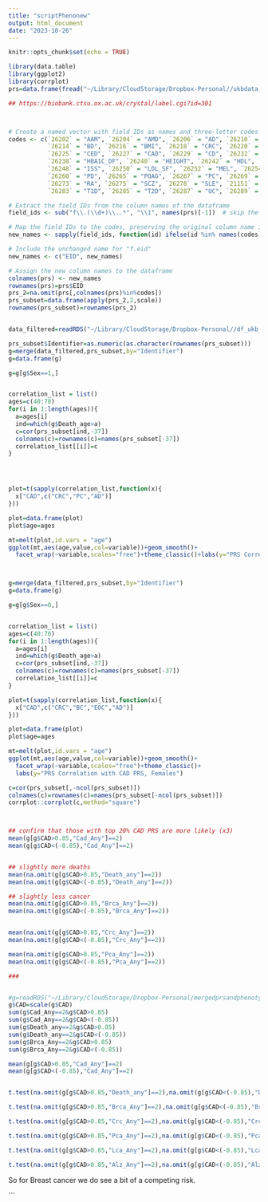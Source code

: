 ```yaml
---
title: "scriptPhenonew"
output: html_document
date: "2023-10-26"
---
```


```r
knitr::opts_chunk$set(echo = TRUE)
```


```r
library(data.table)
library(ggplot2)
library(corrplot)
prs=data.frame(fread("~/Library/CloudStorage/Dropbox-Personal//ukbdata_pcp/ukb52533.tab"))

## https://biobank.ctsu.ox.ac.uk/crystal/label.cgi?id=301



# Create a named vector with field IDs as names and three-letter codes as values
codes <- c(`26202` = "AAM", `26204` = "AMD", `26206` = "AD", `26210` = "AST", `26212` = "AF",
           `26214` = "BD", `26216` = "BMI", `26218` = "CRC", `26220` = "BC", `26223` = "CVD",
           `26225` = "CED", `26227` = "CAD", `26229` = "CD", `26232` = "EOC", `26234` = "EBMDT",
           `26238` = "HBA1C_DF", `26240` = "HEIGHT", `26242` = "HDL", `26244` = "HT", `26246` = "IOP",
           `26248` = "ISS", `26250` = "LDL_SF", `26252` = "MEL", `26254` = "MS", `26258` = "OP",
           `26260` = "PD", `26265` = "POAG", `26267` = "PC", `26269` = "PSO", `21150` = "RHR",
           `26273` = "RA", `26275` = "SCZ", `26278` = "SLE", `21151` = "TCH", `21152` = "TTG",
           `26283` = "T1D", `26285` = "T2D", `26287` = "UC", `26289` = "VTE")

# Extract the field IDs from the column names of the dataframe
field_ids <- sub("f\\.(\\d+)\\..*", "\\1", names(prs)[-1])  # skip the first column "f.eid"

# Map the field IDs to the codes, preserving the original column name if there is no match
new_names <- sapply(field_ids, function(id) ifelse(id %in% names(codes), codes[id], id))

# Include the unchanged name for "f.eid"
new_names <- c("EID", new_names)

# Assign the new column names to the dataframe
colnames(prs) <- new_names
rownames(prs)=prs$EID
prs_2=na.omit(prs[,colnames(prs)%in%codes])
prs_subset=data.frame(apply(prs_2,2,scale))
rownames(prs_subset)=rownames(prs_2)


data_filtered=readRDS("~/Library/CloudStorage/Dropbox-Personal//df_ukb_pheno_updated.rds")

prs_subset$Identifier=as.numeric(as.character(rownames(prs_subset)))
g=merge(data_filtered,prs_subset,by="Identifier")
g=data.frame(g)

g=g[g$Sex==1,]


correlation_list = list()
ages=c(40:70)
for(i in 1:length(ages)){
  a=ages[i]
  ind=which(g$Death_age>a)
  c=cor(prs_subset[ind,-37])
  colnames(c)=rownames(c)=names(prs_subset[-37])
  correlation_list[[i]]=c
}




plot=t(sapply(correlation_list,function(x){
  x["CAD",c("CRC","PC","AD")]
}))

plot=data.frame(plot)
plot$age=ages

mt=melt(plot,id.vars = "age")
ggplot(mt,aes(age,value,col=variable))+geom_smooth()+
  facet_wrap(~variable,scales="free")+theme_classic()+labs(y="PRS Correlation with CAD PRS, Males")



g=merge(data_filtered,prs_subset,by="Identifier")
g=data.frame(g)

g=g[g$Sex==0,]


correlation_list = list()
ages=c(40:70)
for(i in 1:length(ages)){
  a=ages[i]
  ind=which(g$Death_age>a)
  c=cor(prs_subset[ind,-37])
  colnames(c)=rownames(c)=names(prs_subset[-37])
  correlation_list[[i]]=c
}

plot=t(sapply(correlation_list,function(x){
  x["CAD",c("CRC","BC","EOC","AD")]
}))

plot=data.frame(plot)
plot$age=ages

mt=melt(plot,id.vars = "age")
ggplot(mt,aes(age,value,col=variable))+geom_smooth()+
  facet_wrap(~variable,scales="free")+theme_classic()+
  labs(y="PRS Correlation with CAD PRS, Females")

```

```r
c=cor(prs_subset[,-ncol(prs_subset)])
colnames(c)=rownames(c)=names(prs_subset[-ncol(prs_subset)])
corrplot::corrplot(c,method="square")



## confirm that those with top 20% CAD PRS are more likely (x3)
mean(g[g$CAD>0.85,"Cad_Any"]==2)
mean(g[g$CAD<(-0.85),"Cad_Any"]==2)


## slightly more deaths
mean(na.omit(g[g$CAD>0.85,"Death_any"]==2))
mean(na.omit(g[g$CAD<(-0.85),"Death_any"]==2))

## slightly less cancer
mean(na.omit(g[g$CAD>0.85,"Brca_Any"]==2))
mean(na.omit(g[g$CAD<(-0.85),"Brca_Any"]==2))


mean(na.omit(g[g$CAD>0.85,"Crc_Any"]==2))
mean(na.omit(g[g$CAD<(-0.85),"Crc_Any"]==2))

mean(na.omit(g[g$CAD>0.85,"Pca_Any"]==2))
mean(na.omit(g[g$CAD<(-0.85),"Pca_Any"]==2))

###


#g=readRDS("~/Library/CloudStorage/Dropbox-Personal/mergedprsandphenotype.rds")
g$CAD=scale(g$CAD)
sum(g$Cad_Any==2&g$CAD>0.85)
sum(g$Cad_Any==2&g$CAD<(-0.85))
sum(g$Death_any==2&g$CAD>0.85)
sum(g$Death_any==2&g$CAD<(-0.85))
sum(g$Brca_Any==2&g$CAD>0.85)
sum(g$Brca_Any==2&g$CAD<(-0.85))

mean(g[g$CAD>0.85,"Cad_Any"]==2)
mean(g[g$CAD<(-0.85),"Cad_Any"]==2)


t.test(na.omit(g[g$CAD>0.85,"Death_any"]==2),na.omit(g[g$CAD<(-0.85),"Death_any"]==2))

t.test(na.omit(g[g$CAD>0.85,"Brca_Any"]==2),na.omit(g[g$CAD<(-0.85),"Brca_Any"]==2))

t.test(na.omit(g[g$CAD>0.85,"Crc_Any"]==2),na.omit(g[g$CAD<(-0.85),"Crc_Any"]==2))

t.test(na.omit(g[g$CAD>0.85,"Pca_Any"]==2),na.omit(g[g$CAD<(-0.85),"Pca_Any"]==2))

t.test(na.omit(g[g$CAD>0.85,"Lca_Any"]==2),na.omit(g[g$CAD<(-0.85),"Lca_Any"]==2))

t.test(na.omit(g[g$CAD>0.85,"Alz_Any"]==2),na.omit(g[g$CAD<(-0.85),"Alz_Any"]==2))
```

So for Breast cancer we do see a bit of a competing risk. 

```
